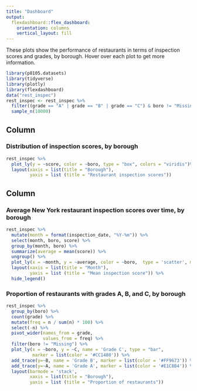 ```yaml
---
title: "Dashboard"
output: 
  flexdashboard::flex_dashboard:
    orientation: columns
    vertical_layout: fill
---
```


These plots show the performance of restaurants in terms of inspection scores and grades, by borough. Hover over each plot to get more information.

```r
library(p8105.datasets)
library(tidyverse)
library(plotly)
library(flexdashboard)
data("rest_inspec")
rest_inspec <- rest_inspec %>%
  filter((grade == "A" | grade == "B" | grade == "C") & boro != "Missing") %>%
  sample_n(10000)
```


Column {data-width=650}
-----------------------------------------------------------------------
### Distribution of inspection scores, by borough

```r
rest_inspec %>%
  plot_ly(y = ~score, color = ~boro, type = "box", colors = "viridis")%>%
  layout(xaxis = list(title = "Borough"),
         yaxis = list (title = "Restaurant inspection scores"))
```

Column {data-width=350}
-----------------------------------------------------------------------

### Average New York restaurant inspection scores over time, by borough

```r
rest_inspec %>% 
  mutate(month = format(inspection_date, "%Y-%m")) %>%
  select(month, boro, score) %>% 
  group_by(month, boro) %>%
  summarize(average = mean(score)) %>%
  ungroup() %>%
  plot_ly(x = ~month, y = ~average, color = ~boro,  type = 'scatter', mode = 'lines+markers', colors = "viridis") %>%
  layout(xaxis = list(title = "Month"),
         yaxis = list (title = "Mean inspection score")) %>%
  hide_legend()
```


### Proportion of restaurants with grades A, B, and C, by borough

```r
rest_inspec %>%
  group_by(boro) %>%
  count(grade) %>% 
  mutate(freq = n / sum(n) * 100) %>%
  select(-n) %>%
  pivot_wider(names_from = grade,
              values_from = freq) %>%
  filter(boro != "Missing") %>%
  plot_ly(x = ~boro, y = ~C, name = 'Grade C', type = "bar",  
          marker = list(color = '#CC1480')) %>%
  add_trace(y=~B, name = 'Grade B', marker = list(color = '#FF9673')) %>%   
  add_trace(y=~A, name = 'Grade A', marker = list(color = '#E1C8B4')) %>% 
  layout(barmode = 'stack',
         xaxis = list(title = "Borough"),
         yaxis = list (title = "Proportion of restaurants"))
```